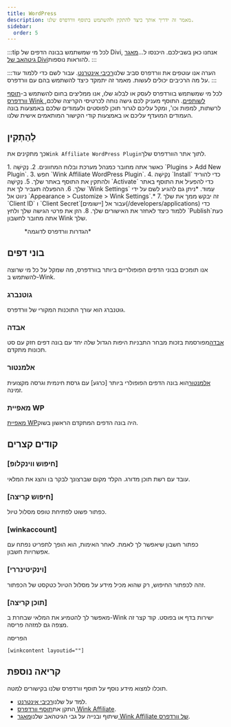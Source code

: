 ```yaml
---
title: WordPress
description: מאמר זה ידריך אותך כיצד להתקין ולהשתמש בתוסף וורדפרס שלנו.
sidebar:
  order: 5
---
```


:::tip
לכל מי שמשתמש בבונה הדפים של Divi, אנחנו כאן בשבילכם. היכנסו ל...[מאגר גיטהאב של Divi](https://github.com/wink-travel/affiliate-wordpress-divi-plugin)להוראות נוספות.
:::

:::הערה
אנו עוטפים את וורדפרס סביב שלנו[רכיבי אינטרנט](/developers/web-components). עבור לשם כדי ללמוד עוד על מה הרכיבים יכולים לעשות. מאמר זה יתמקד כיצד להשתמש בהם עם וורדפרס.
:::

לכל מי שמשתמש בוורדפרס לעסק או לבלוג שלו, אנו ממליצים בחום להשתמש ב-[תוסף וורדפרס Wink לשותפים](https://wordpress.org/plugins/wink2travel/).
התוסף מעניק לכם גישה נוחה לכרטיסי הקריצה שלכם, לרשתות, למפות וכו', ומקל עליכם לגרור תוכן לפוסטים ולעמודים שלכם באמצעות בונה העמודים המועדף עליכם או באמצעות קודי הקישור המותאמים אישית שלנו.

## לְהַתְקִין

כך מתקינים את`Wink Affiliate WordPress Plugin`לתוך אתר הוורדפרס שלך.

<Steps>
  1. כאשר אתה מחובר כמנהל מערכת ובלוח המחוונים.
  2. נְקִישָׁה `Plugins > Add New Plugin`.
  3. חפש `Wink Affiliate WordPress Plugin`.
  4. נְקִישָׁה `Install` כדי להוריד ולהתקין את התוסף באתר שלך.
  5. נְקִישָׁה `Activate` כדי להפעיל את התוסף באתר שלך.
  6. ההפעלה תעביר לך את `Wink Settings` עַמוּד. *ניתן גם להגיע לשם על ידי ניווט אל `Appearance > Customize > Wink Settings`.*
  7. זה יבקש ממך את שלך `Client ID` ו `Client Secret`עבור אל [יישומים](/developers/applications) כדי ללמוד כיצד לאחזר את האישורים שלך.
  8. הזן את פרטי הגישה שלך ולחץ `Publish`כעת אתה מחובר לחשבון Wink שלך.
</Steps>


<figure>
  <CloudinaryImage width="350" height="760" resize="scale" quality="best" alt="הגדרות תוסף Wink Affiliate של וורדפרס" src="academy/wink-wordpress-plugin-settings" errorImage="noimage_opaque_nyrtl0.png" />

  <figcaption>*הגדרות וורדפרס לדוגמה*</figcaption>
</figure>


##

## בוני דפים

אנו תומכים בבוני הדפים הפופולריים ביותר בוורדפרס, מה שמקל על כל מי שרוצה להשתמש ב-Wink.

### גוטנברג

גוטנברג הוא עורך התוכנות המקורי של וורדפרס.

### אבדה

[אבדה](https://avada.com)מפורסמת בזכות מבחר התבניות היפות הגדול שלה יחד עם בונה דפים חזק עם סט תכונות מתקדם.

### אלמנטור

[אלמנטור](https://elementor.com)הוא בונה הדפים הפופולרי ביותר \[כרגע] עם גרסת חינמית וגרסה מקצועית זמינה.

### מאפיית WP

[מאפיית WP](https://wpbakery.com)היה בונה הדפים המתקדם הראשון בשוק.

## קודים קצרים

### \[חיפוש ווינקלופ]

עובד עם רשת תוכן מדורג. הקלד מקום שברצונך לבקר בו והצג את המלאי.

### \[חיפוש קריצה]

כפתור פשוט לפתיחת טופס מסלול טיול.

### \[winkaccount]

כפתור חשבון שיאפשר לך לאמת. לאחר האימות, הוא הופך לתפריט נפתח עם אפשרויות חשבון.

### \[וינקיטינררי]

זהה לכפתור החיפוש, רק שהוא מכיל מידע על מסלול הטיול כטקסט של הכפתור.

### \[תוכן קריצה]

מאפשר לך להטמיע את המלאי שבחרת ב-Wink ישירות בדף או בפוסט. קוד קצר זה מצפה גם למזהה פריסה.

הפריסה

```
[winkcontent layoutid=""]
```

## קריאה נוספת

תוכלו למצוא מידע נוסף על תוסף וורדפרס שלנו בקישורים למטה.

* למד על שלנו[רכיבי אינטרנט](/developers/web-components).
* התקן את[תוסף וורדפרס Wink Affiliate](https://wordpress.org/plugins/wink2travel/).
* שיתוף ובנייה על גבי הגיטהאב שלנו[מאגר Wink Affiliate של וורדפרס](https://github.com/wink-travel/wink-wordpress-plugin).

